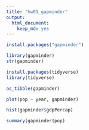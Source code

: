 ```yaml
---
title: "hw01_gapminder"
output: 
  html_document: 
    keep_md: yes
---
```


```r
install.packages("gapminder")
```

```r
library(gapminder)
str(gapminder)
```

```r
install.packages(tidyverse)
library(tidyverse)
```

```r
as_tibble(gapminder)
```

```r
plot(pop ~ year, gapminder)
```
```r
hist(gapminder$gdpPercap)
```
```r
summary(gapminder$pop)
```


